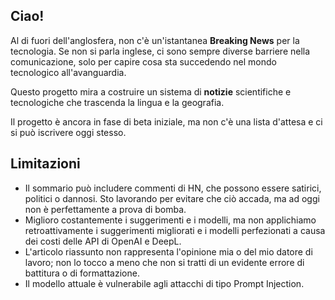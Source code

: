 
<CallToAction />

## Ciao!

Al di fuori dell'anglosfera, non c'è un'istantanea **Breaking News** per la tecnologia.
Se non si parla inglese, ci sono sempre diverse barriere nella comunicazione, solo per capire cosa sta succedendo nel mondo tecnologico all'avanguardia.


<Callout type="info" emoji="🗞">

Questo progetto mira a costruire un sistema di **notizie** scientifiche e tecnologiche che trascenda la lingua e la geografia.

</Callout>

Il progetto è ancora in fase di beta iniziale, ma non c'è una lista d'attesa e ci si può iscrivere oggi stesso.

## Limitazioni

- Il sommario può includere commenti di HN, che possono essere satirici, politici o dannosi. Sto lavorando per evitare che ciò accada, ma ad oggi non è perfettamente a prova di bomba.
- Miglioro costantemente i suggerimenti e i modelli, ma non applichiamo retroattivamente i suggerimenti migliorati e i modelli perfezionati a causa dei costi delle API di OpenAI e DeepL.
- L'articolo riassunto non rappresenta l'opinione mia o del mio datore di lavoro; non lo tocco a meno che non si tratti di un evidente errore di battitura o di formattazione.
- Il modello attuale è vulnerabile agli attacchi di tipo Prompt Injection.
